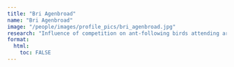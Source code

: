 ```yaml
---
title: "Bri Agenbroad"
name: "Bri Agenbroad"
image: "/people/images/profile_pics/bri_agenbroad.jpg"
research: "Influence of competition on ant-following birds attending army ant swarms"
format:
  html:
    toc: FALSE
---
```


